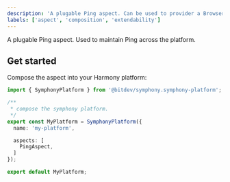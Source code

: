 ```yaml
---
description: 'A plugable Ping aspect. Can be used to provider a Browser and API.'
labels: ['aspect', 'composition', 'extendability']
---
```


A plugable Ping aspect. Used to maintain Ping across the platform.

## Get started

Compose the aspect into your Harmony platform:

```ts
import { SymphonyPlatform } from '@bitdev/symphony.symphony-platform';

/**
 * compose the symphony platform.
 */    
export const MyPlatform = SymphonyPlatform({
  name: 'my-platform',

  aspects: [
    PingAspect,
  ]
});

export default MyPlatform;
```